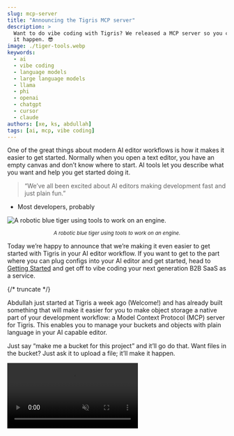 ```yaml
---
slug: mcp-server
title: "Announcing the Tigris MCP server"
description: >
  Want to do vibe coding with Tigris? We released a MCP server so you can make
  it happen. 😎
image: ./tiger-tools.webp
keywords:
  - ai
  - vibe coding
  - language models
  - large language models
  - llama
  - phi
  - openai
  - chatgpt
  - cursor
  - claude
authors: [xe, ks, abdullah]
tags: [ai, mcp, vibe coding]
---
```



One of the great things about modern AI editor workflows is how it makes it
easier to get started. Normally when you open a text editor, you have an empty
canvas and don’t know where to start. AI tools let you describe what you want
and help you get started doing it.

> “We’ve all been excited about AI editors making development fast and just
> plain fun.”

- Most developers, probably

![A robotic blue tiger using tools to work on an engine.](./tiger-tools.webp)

<center>
  <small>
    <em>A robotic blue tiger using tools to work on an engine.</em>
  </small>
</center>

Today we’re happy to announce that we’re making it even easier to get started
with Tigris in your AI editor workflow. If you want to get to the part where you
can plug configs into your AI editor and get started, head to
[Getting Started](#getting-started) and get off to vibe coding your next
generation B2B SaaS as a service.

{/* truncate */}

Abdullah just started at Tigris a week ago (Welcome\!) and has already built
something that will make it easier for you to make object storage a native part
of your development workflow: a Model Context Protocol (MCP) server for Tigris.
This enables you to manage your buckets and objects with plain language in your
AI capable editor.

Just say “make me a bucket for this project” and it’ll go do that. Want files in
the bucket? Just ask it to upload a file; it’ll make it happen.

<div
  style={{
    height: "100%",
    width: "100%",
  }}
>
  <video
    id="attract-video"
    autoplay
    controls
    playsInline
    loop
    muted
    style={{
      width: "100%",
      height: "auto",
      maxWidth: "100%",
      maxHeight: "100%",
    }}
    onCanPlayThrough={(ev) => {
      ev.target.muted = true;
      ev.target.play();
    }}
  >
    <source src="/blog/img/blog/mcp-server/mcp-smol.mp4" type="video/mp4" />
  </video>
  <script
    type="text/javascript"
    src="data:text/javascript,const v=document.getElementById('attract-video');setTimeout(async()=>{if(v.paused){await v.play();}},250);"
  />
</div>

## The vision

We want your developer experience with Tigris to be as seamless, unsurprising,
and natural as possible. What’s more natural than natural language? Getting this
set up was a breeze. Tigris is compatible with S3, so all Abdullah had to do was
glue S3 calls to the MCP library. Everything was already there, well-tested, and
ready to go. And it’s just object storage: there’s no chance you’ll accidentally
spin up an expensive service and get a surprise bill.

Of note: many other MCP servers will try and do much more than they need to. Our
MCP server just does object storage. There’s no possibility of it spinning up
expensive servers and saddling you with a surprise bill with an unreasonable
number of zeroes in it.

## Getting started

To get started, create some
[access keys](https://console.tigris.dev/createaccesskey) and then install our
MCP server:

<Tabs>
<TabItem value="config" label="Edit your config file">

Add this snippet to your `claude_desktop_config.json` or `mcp.json` for Cursor
AI

```json
{
  "mcpServers": {
    "tigris-mcp-server": {
      "command": "npx",
      "args": ["-y", "@tigrisdata/tigris-mcp-server", "run"],
      "env": {
        "AWS_ACCESS_KEY_ID": "YOUR_AWS_ACCESS_KEY_ID",
        "AWS_SECRET_ACCESS_KEY": "YOUR_AWS_SECRET_ACCESS_KEY",
        "AWS_ENDPOINT_URL_S3": "https://fly.storage.tigris.dev"
      }
    }
  }
}
```

</TabItem>
<TabItem value="script" label="Run the init script" default>

Run the init script in your terminal:

```text
npx -y @tigrisdata/tigris-mcp-server init
```

</TabItem>
</Tabs>

Then ask your editor to make you a bucket for a project and it will! More
instructions are on the official npm package
[here](https://www.npmjs.com/package/@tigrisdata/tigris-mcp-server).

## Trust

AI editors and tooling are really cool, but there’s some key things you should
be aware of before you blindly trust this. The Model Context Protocol ecosystem
is still very new, so there will almost certainly be problems we solve together
over time. There are also inherent risks involved in giving any tool access to
your cloud storage accounts or filesystem.

The Model Context Protocol server will run in the same level of sandboxing as
your editor does. Be careful with what you install and always double-check what
you run before you run it.

In order to make this as safe as possible, we’ve made the Model Context Protocol
also available as a docker container. This means you can run it in a sandboxed
environment and not have to worry about it having access to your local
filesystem. You can run it in a container and container have access to a
specific directory on your local filesystem. This is a great way to make sure
that the Model Context Protocol server can only access the files you want it to.

<Tabs>
<TabItem value="config" label="Step 1: Build the Image" default>

In order to build the image, first clone the repository:

```text
https://github.com/tigrisdata/tigris-mcp-server
```

Then build the image:

```text
docker build -t tigris-mcp-server -f Dockerfile .
```

</TabItem>
<TabItem value="script" label="Step 2: Configure Client">

Either you can run the init script in your terminal and select Docker as option
when prompted:

```text
npx -y @tigrisdata/tigris-mcp-server init
```

or manually configure the `claude_desktop_config.json` or `mcp.json` for Cursor
AI

```json
{
  "mcpServers": {
    "tigris-mcp-server": {
      "command": "docker",
      "args": [
        "run",
        "-e",
        "AWS_ACCESS_KEY_ID",
        "-e",
        "AWS_SECRET_ACCESS_KEY",
        "-e",
        "AWS_ENDPOINT_URL_S3",
        "--network",
        "host",
        "--name",
        "tigris-mcp-server-cursor-ai",
        "-i",
        "-v",
        "tigris-mcp-server:/app/dist",
        "--rm",
        "--mount",
        "type=bind,src=/Users/CURRENTUSER/tigris-mcp-server,dst=/Users/CURRENTUSER/tigris-mcp-server",
        "tigris-mcp-server"
      ],
      "env": {
        "AWS_ACCESS_KEY_ID": "YOUR_AWS_ACCESS_KEY_ID",
        "AWS_SECRET_ACCESS_KEY": "YOUR_AWS_SECRET_ACCESS_KEY",
        "AWS_ENDPOINT_URL_S3": "https://fly.storage.tigris.dev"
      }
    }
  }
}
```

</TabItem>
</Tabs>

This Model Context Protocol server will run with the full power and authority of
any credentials you give it. Be very careful about typos with object names that
have similar token distances.

Additionally, AI tools are fundamentally built around random behavior and will
have unexpected results at times. Sometimes it takes the AI a couple tries to
learn what you want to do. Be very careful, as typos in an AI context can have
much more drastic consequences than they can in normal contexts. We don’t want
you to lose data you need. For example, when you run the `DeleteBucket` call,
you are _not allowed_ to do this unless the bucket has no data in it.

In order to be as transparent as possible, we’ve made our Model Context Protocol
server [open source](https://github.com/tigrisdata/tigris-mcp-server) and are
actively monitoring that repository.

We’re making this as safe and reliable as possible. Part of this is the scope
reduction we mentioned earlier: we’re only managing your buckets and objects.
The other part is by going out of our way to make this tool as boring as
possible. Boring code is easy to understand, easy to maintain, and easy to learn
from. We hope that this will help you make the exciting parts of your program
while leaving the boilerplate to machines.

We hope this will make using Tigris absolutely frictionless and that you can
learn how S3’s API works in the process. Not to mention, we want you to get out
there and build things!

<InlineCta
  title={"Want vibe code with Tigris?"}
  subtitle={
    "Kick up some tunes and let the vibes flow! Build the product of your dreams. Tigris will help make it happen!"
  }
  button={"Get started today!"}
/>
